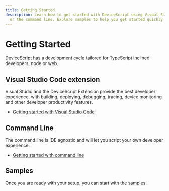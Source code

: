 ```yaml
---
title: Getting Started
description: Learn how to get started with DeviceScript using Visual Studio Code
  or the command line. Explore samples to help you get started quickly.
---
```

# Getting Started

DeviceScript has a development cycle tailored for TypeScript inclined developers, node or web.

## Visual Studio Code extension

Visual Studio and the DeviceScript Extension provide the best developer experience, with building, deploying, debugging,
tracing, device monitoring and other developer productivity features.

-   [Getting started with Visual Studio Code](/getting-started/vscode)

## Command Line

The command line is IDE agnostic and will let you script your own developer experience.

-   [Getting started with command line](/getting-started/cli)

## Samples

Once you are ready with your setup, you can start with the [samples](/getting-started/samples).
